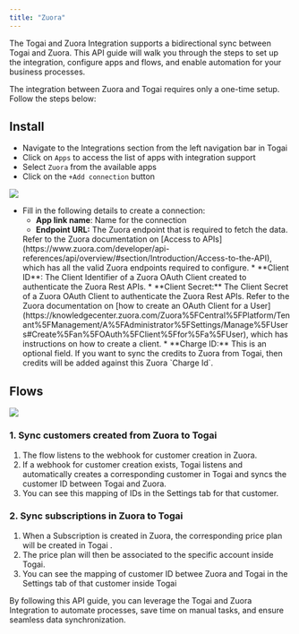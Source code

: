 ```yaml
---
title: "Zuora"
---
```


The Togai and Zuora Integration supports a bidirectional sync between Togai and Zuora. This API guide will walk you through the steps to set up the integration, configure apps and flows, and enable automation for your business processes.

The integration between Zuora and Togai requires only a one-time setup. Follow the steps below:

## Install

* Navigate to the Integrations section from the left navigation bar in Togai
* Click on `Apps` to access the list of apps with integration support
* Select `Zuora` from the available apps
* Click on the `+Add connection` button

![](/docs/integrations/images/eb4f882-image.png) 

* Fill in the following details to create a connection:
   * **App link name**: Name for the connection
   * **Endpoint URL:** The Zuora endpoint that is required to fetch the data. 
   <Tip>
      Refer to the Zuora documentation on [Access to APIs](https://www.zuora.com/developer/api-references/api/overview/#section/Introduction/Access-to-the-API), which has all the valid Zuora endpoints required to configure.
   </Tip>
   * **Client ID**: The Client Identifier of a Zuora OAuth Client created to authenticate the Zuora Rest APIs.
   * **Client Secret:** The Client Secret of a Zuora OAuth Client to authenticate the Zuora Rest APIs.
   <Tip>
      Refer to the Zuora documentation on [how to create an OAuth Client for a User](https://knowledgecenter.zuora.com/Zuora%5FCentral%5FPlatform/Tenant%5FManagement/A%5FAdministrator%5FSettings/Manage%5FUsers#Create%5Fan%5FOAuth%5FClient%5Ffor%5Fa%5FUser), which has instructions on how to create a client.
   </Tip>
   * **Charge ID:** This is an optional field. If you want to sync the credits to Zuora from Togai, then credits will be added against this Zuora `Charge Id`.


## Flows

![](/docs/integrations/images/b1ecc3d-image.png)

### 1. Sync customers created from Zuora to Togai  
   1. The flow listens to the webhook for customer creation in Zuora.
   2. If a webhook for customer creation exists, Togai listens and automatically creates a corresponding customer in Togai and syncs the customer ID between Togai and Zuora.  
   3. You can see this mapping of IDs in the Settings tab for that customer.

### 2. Sync subscriptions in Zuora to Togai  
   1. When a Subscription is created in Zuora, the corresponding price plan will be created in Togai  .
   2. The price plan will then be associated to the specific account inside Togai. 
   3. You can see the mapping of customer ID betwee Zuora and Togai in the Settings tab of that customer inside Togai

By following this API guide, you can leverage the Togai and Zuora Integration to automate processes, save time on manual tasks, and ensure seamless data synchronization.